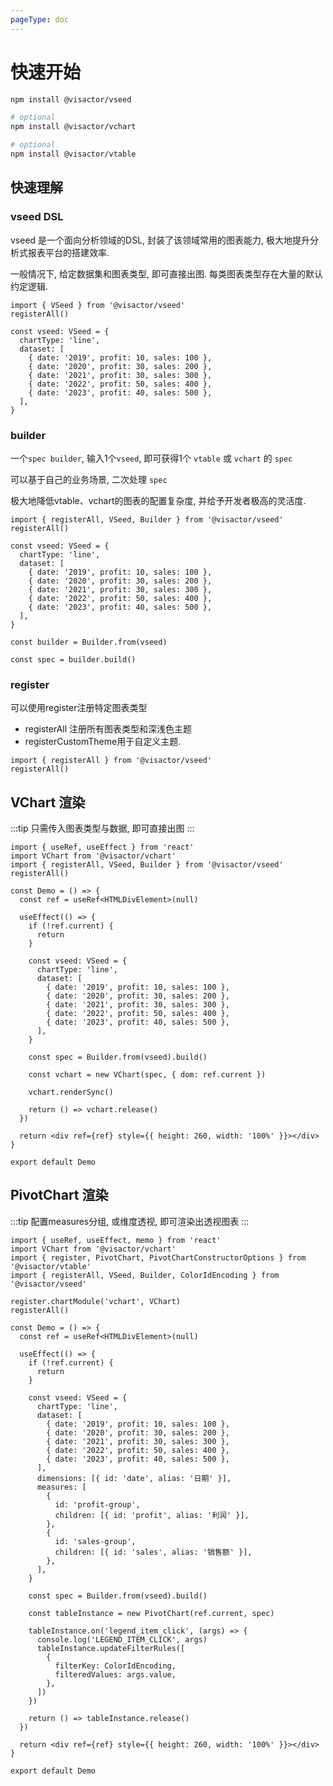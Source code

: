 ```yaml
---
pageType: doc
---
```


# 快速开始

```bash title=install
npm install @visactor/vseed

# optional
npm install @visactor/vchart

# optional
npm install @visactor/vtable
```

## 快速理解

### vseed DSL

vseed 是一个面向分析领域的DSL, 封装了该领域常用的图表能力, 极大地提升分析式报表平台的搭建效率.

一般情况下, 给定数据集和图表类型, 即可直接出图. 每类图表类型存在大量的默认约定逻辑.

```tsx pure {5-12}
import { VSeed } from '@visactor/vseed'
registerAll()

const vseed: VSeed = {
  chartType: 'line',
  dataset: [
    { date: '2019', profit: 10, sales: 100 },
    { date: '2020', profit: 30, sales: 200 },
    { date: '2021', profit: 30, sales: 300 },
    { date: '2022', profit: 50, sales: 400 },
    { date: '2023', profit: 40, sales: 500 },
  ],
}
```

### builder

一个`spec builder`, 输入1个`vseed`, 即可获得1个 `vtable` 或 `vchart` 的 `spec`

可以基于自己的业务场景, 二次处理 `spec` 

极大地降低vtable、vchart的图表的配置复杂度, 并给予开发者极高的灵活度.

```tsx pure {15,17}
import { registerAll, VSeed, Builder } from '@visactor/vseed'
registerAll()

const vseed: VSeed = {
  chartType: 'line',
  dataset: [
    { date: '2019', profit: 10, sales: 100 },
    { date: '2020', profit: 30, sales: 200 },
    { date: '2021', profit: 30, sales: 300 },
    { date: '2022', profit: 50, sales: 400 },
    { date: '2023', profit: 40, sales: 500 },
  ],
}

const builder = Builder.from(vseed)

const spec = builder.build()
```

### register

可以使用register注册特定图表类型

- registerAll 注册所有图表类型和深浅色主题
- registerCustomTheme用于自定义主题.

```tsx pure {14}
import { registerAll } from '@visactor/vseed'
registerAll()
```

## VChart 渲染

:::tip
只需传入图表类型与数据, 即可直接出图
:::

```tsx direction=vertical
import { useRef, useEffect } from 'react'
import VChart from '@visactor/vchart'
import { registerAll, VSeed, Builder } from '@visactor/vseed'
registerAll()

const Demo = () => {
  const ref = useRef<HTMLDivElement>(null)

  useEffect(() => {
    if (!ref.current) {
      return
    }

    const vseed: VSeed = {
      chartType: 'line',
      dataset: [
        { date: '2019', profit: 10, sales: 100 },
        { date: '2020', profit: 30, sales: 200 },
        { date: '2021', profit: 30, sales: 300 },
        { date: '2022', profit: 50, sales: 400 },
        { date: '2023', profit: 40, sales: 500 },
      ],
    }

    const spec = Builder.from(vseed).build()

    const vchart = new VChart(spec, { dom: ref.current })

    vchart.renderSync()

    return () => vchart.release()
  })

  return <div ref={ref} style={{ height: 260, width: '100%' }}></div>
}

export default Demo
```

## PivotChart 渲染

:::tip
配置measures分组, 或维度透视, 即可渲染出透视图表
:::

```tsx direction=vertical
import { useRef, useEffect, memo } from 'react'
import VChart from '@visactor/vchart'
import { register, PivotChart, PivotChartConstructorOptions } from '@visactor/vtable'
import { registerAll, VSeed, Builder, ColorIdEncoding } from '@visactor/vseed'

register.chartModule('vchart', VChart)
registerAll()

const Demo = () => {
  const ref = useRef<HTMLDivElement>(null)

  useEffect(() => {
    if (!ref.current) {
      return
    }

    const vseed: VSeed = {
      chartType: 'line',
      dataset: [
        { date: '2019', profit: 10, sales: 100 },
        { date: '2020', profit: 30, sales: 200 },
        { date: '2021', profit: 30, sales: 300 },
        { date: '2022', profit: 50, sales: 400 },
        { date: '2023', profit: 40, sales: 500 },
      ],
      dimensions: [{ id: 'date', alias: '日期' }],
      measures: [
        {
          id: 'profit-group',
          children: [{ id: 'profit', alias: '利润' }],
        },
        {
          id: 'sales-group',
          children: [{ id: 'sales', alias: '销售额' }],
        },
      ],
    }

    const spec = Builder.from(vseed).build()

    const tableInstance = new PivotChart(ref.current, spec)

    tableInstance.on('legend_item_click', (args) => {
      console.log('LEGEND_ITEM_CLICK', args)
      tableInstance.updateFilterRules([
        {
          filterKey: ColorIdEncoding,
          filteredValues: args.value,
        },
      ])
    })

    return () => tableInstance.release()
  })

  return <div ref={ref} style={{ height: 260, width: '100%' }}></div>
}

export default Demo
```
